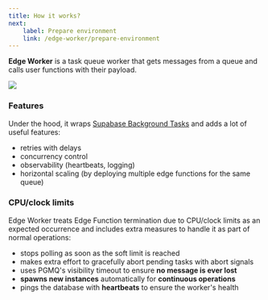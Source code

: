 ```yaml
---
title: How it works?
next:
    label: Prepare environment
    link: /edge-worker/prepare-environment
---
```



**Edge Worker** is a task queue worker that gets messages from a queue and calls user functions with their payload.

[![](https://mermaid.ink/img/pako:eNplkcFugzAMhl8lyrl9AQ47VLBxqdSqlZAGHEziASokyEkmTaXvvoR0o1VziGL_n_9Y9pULLZEnvFItwdSxc1op5o9xTUxU_OQmaMAgy2SL7N0pYXutTMUjGU5WlItYaLog1VFAJSv14paCXdweyw8f-2MZLnZ06LBelXxXRk_DztAM-Gp9KA-kpRP-W7bdvs3Ga4aNaAy0OC_WdzD4B4IQVsLMvvkIZMUiA4mu_8ZHYjW5MxNp4dUnKC9zUHJA-h9R_VQTG-sQyDYINlTs-IaPSCP00q_gGvCK2w5HP53EPyXQJczp5jlwVp9-lOCJJYcbTtq13V_gJgkW0x78lEeefMFgfHYC9an1GqPsraZ9XPiy99svlAqmtA?type=png)](https://mermaid.live/edit#pako:eNplkcFugzAMhl8lyrl9AQ47VLBxqdSqlZAGHEziASokyEkmTaXvvoR0o1VziGL_n_9Y9pULLZEnvFItwdSxc1op5o9xTUxU_OQmaMAgy2SL7N0pYXutTMUjGU5WlItYaLog1VFAJSv14paCXdweyw8f-2MZLnZ06LBelXxXRk_DztAM-Gp9KA-kpRP-W7bdvs3Ga4aNaAy0OC_WdzD4B4IQVsLMvvkIZMUiA4mu_8ZHYjW5MxNp4dUnKC9zUHJA-h9R_VQTG-sQyDYINlTs-IaPSCP00q_gGvCK2w5HP53EPyXQJczp5jlwVp9-lOCJJYcbTtq13V_gJgkW0x78lEeefMFgfHYC9an1GqPsraZ9XPiy99svlAqmtA)

### Features 

Under the hood, it wraps [Supabase Background Tasks](https://supabase.com/docs/guides/functions/background-tasks) and adds a lot of useful features:

- retries with delays
- concurrency control
- observability (heartbeats, logging)
- horizontal scaling (by deploying multiple edge functions for the same queue)

### CPU/clock limits

Edge Worker treats Edge Function termination due to CPU/clock limits
as an expected occurrence and includes extra measures to handle it as part of
normal operations:

- stops polling as soon as the soft limit is reached
- makes extra effort to gracefully abort pending tasks with abort signals
- uses PGMQ's visibility timeout to ensure **no message is ever lost**
- **spawns new instances** automatically for **continuous operations**
- pings the database with **heartbeats** to ensure the worker's health
